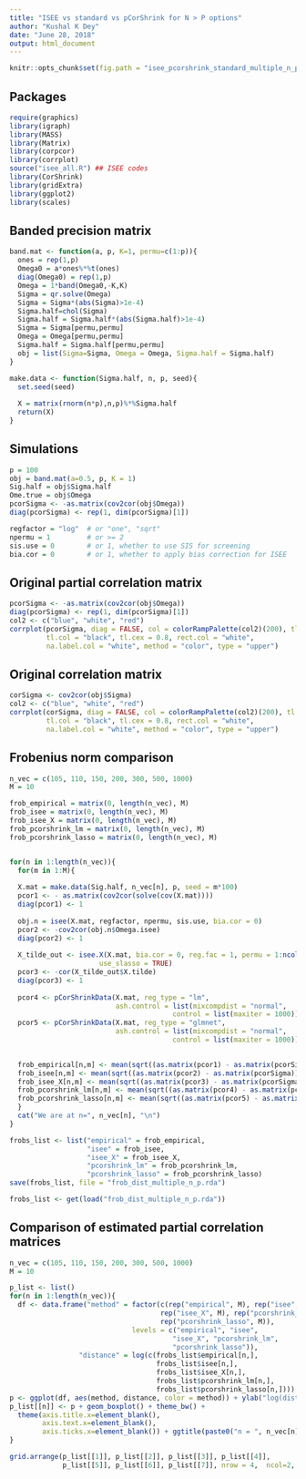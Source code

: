 ```yaml
---
title: "ISEE vs standard vs pCorShrink for N > P options"
author: "Kushal K Dey"
date: "June 28, 2018"
output: html_document
---
```


```r
knitr::opts_chunk$set(fig.path = "isee_pcorshrink_standard_multiple_n_p_settings/")
```

## Packages

```r
require(graphics)
library(igraph)
library(MASS) 
library(Matrix)
library(corpcor)
library(corrplot)
source("isee_all.R") ## ISEE codes
library(CorShrink)
library(gridExtra)
library(ggplot2)
library(scales)
```

## Banded precision matrix

```r
band.mat <- function(a, p, K=1, permu=c(1:p)){
  ones = rep(1,p)
  Omega0 = a*ones%*%t(ones)
  diag(Omega0) = rep(1,p)
  Omega = 1*band(Omega0,-K,K)
  Sigma = qr.solve(Omega)
  Sigma = Sigma*(abs(Sigma)>1e-4)
  Sigma.half=chol(Sigma)
  Sigma.half = Sigma.half*(abs(Sigma.half)>1e-4)
  Sigma = Sigma[permu,permu]
  Omega = Omega[permu,permu]
  Sigma.half = Sigma.half[permu,permu]
  obj = list(Sigma=Sigma, Omega = Omega, Sigma.half = Sigma.half)
}

make.data <- function(Sigma.half, n, p, seed){
  set.seed(seed)  
  
  X = matrix(rnorm(n*p),n,p)%*%Sigma.half
  return(X)
}
```

## Simulations

```r
p = 100
obj = band.mat(a=0.5, p, K = 1)
Sig.half = obj$Sigma.half
Ome.true = obj$Omega
pcorSigma <- -as.matrix(cov2cor(obj$Omega))
diag(pcorSigma) <- rep(1, dim(pcorSigma)[1])

regfactor = "log"  # or "one", "sqrt"
npermu = 1         # or >= 2
sis.use = 0        # or 1, whether to use SIS for screening
bia.cor = 0        # or 1, whether to apply bias correction for ISEE
```

## Original partial correlation matrix

```r
pcorSigma <- -as.matrix(cov2cor(obj$Omega))
diag(pcorSigma) <- rep(1, dim(pcorSigma)[1])
col2 <- c("blue", "white", "red")
corrplot(pcorSigma, diag = FALSE, col = colorRampPalette(col2)(200), tl.pos = "td", 
         tl.col = "black", tl.cex = 0.8, rect.col = "white", 
         na.label.col = "white", method = "color", type = "upper")
```

## Original correlation matrix

```r
corSigma <- cov2cor(obj$Sigma)
col2 <- c("blue", "white", "red")
corrplot(corSigma, diag = FALSE, col = colorRampPalette(col2)(200), tl.pos = "td", 
         tl.col = "black", tl.cex = 0.8, rect.col = "white", 
         na.label.col = "white", method = "color", type = "upper")
```

##  Frobenius norm comparison 

```r
n_vec = c(105, 110, 150, 200, 300, 500, 1000)
M = 10

frob_empirical = matrix(0, length(n_vec), M)
frob_isee = matrix(0, length(n_vec), M)
frob_isee_X = matrix(0, length(n_vec), M)
frob_pcorshrink_lm = matrix(0, length(n_vec), M)
frob_pcorshrink_lasso = matrix(0, length(n_vec), M)


for(n in 1:length(n_vec)){
  for(m in 1:M){
  
  X.mat = make.data(Sig.half, n_vec[n], p, seed = m*100)
  pcor1 <- - as.matrix(cov2cor(solve(cov(X.mat))))
  diag(pcor1) <- 1
  
  obj.n = isee(X.mat, regfactor, npermu, sis.use, bia.cor = 0) 
  pcor2 <- -cov2cor(obj.n$Omega.isee)
  diag(pcor2) <- 1
  
  X_tilde_out <- isee.X(X.mat, bia.cor = 0, reg.fac = 1, permu = 1:ncol(X.mat), 
                      use_slasso = TRUE)
  pcor3 <- -cor(X_tilde_out$X.tilde)
  diag(pcor3) <- 1
  
  pcor4 <- pCorShrinkData(X.mat, reg_type = "lm", 
                          ash.control = list(mixcompdist = "normal",
                                        control = list(maxiter = 1000)))
  pcor5 <- pCorShrinkData(X.mat, reg_type = "glmnet",
                          ash.control = list(mixcompdist = "normal",
                                        control = list(maxiter = 1000)))

  
  frob_empirical[n,m] <- mean(sqrt((as.matrix(pcor1) - as.matrix(pcorSigma))^2))
  frob_isee[n,m] <- mean(sqrt((as.matrix(pcor2) - as.matrix(pcorSigma))^2))
  frob_isee_X[n,m] <- mean(sqrt((as.matrix(pcor3) - as.matrix(pcorSigma))^2))
  frob_pcorshrink_lm[n,m] <- mean(sqrt((as.matrix(pcor4) - as.matrix(pcorSigma))^2))
  frob_pcorshrink_lasso[n,m] <- mean(sqrt((as.matrix(pcor5) - as.matrix(pcorSigma))^2))
  }
  cat("We are at n=", n_vec[n], "\n")
}

```

```r
frobs_list <- list("empirical" = frob_empirical,
                   "isee" = frob_isee,
                   "isee_X" = frob_isee_X,
                   "pcorshrink_lm" = frob_pcorshrink_lm,
                   "pcorshrink_lasso" = frob_pcorshrink_lasso)
save(frobs_list, file = "frob_dist_multiple_n_p.rda")
```


```r
frobs_list <- get(load("frob_dist_multiple_n_p.rda"))
```

## Comparison of estimated partial correlation matrices

```r
n_vec = c(105, 110, 150, 200, 300, 500, 1000)
M = 10

p_list <- list()
for(n in 1:length(n_vec)){
  df <- data.frame("method" = factor(c(rep("empirical", M), rep("isee", M), 
                                     rep("isee_X", M), rep("pcorshrink_lm",M),
                                     rep("pcorshrink_lasso", M)), 
                              levels = c("empirical", "isee",
                                        "isee_X", "pcorshrink_lm",
                                        "pcorshrink_lasso")),
                 "distance" = log(c(frobs_list$empirical[n,],
                                    frobs_list$isee[n,],
                                    frobs_list$isee_X[n,],
                                    frobs_list$pcorshrink_lm[n,],
                                    frobs_list$pcorshrink_lasso[n,])))
p <- ggplot(df, aes(method, distance, color = method)) + ylab("log(distance)")
p_list[[n]] <- p + geom_boxplot() + theme_bw() +
  theme(axis.title.x=element_blank(),
        axis.text.x=element_blank(),
        axis.ticks.x=element_blank()) + ggtitle(paste0("n = ", n_vec[n], " p = ", 100)) +scale_y_continuous(breaks= pretty_breaks())
}

```


```r
grid.arrange(p_list[[1]], p_list[[2]], p_list[[3]], p_list[[4]],
             p_list[[5]], p_list[[6]], p_list[[7]], nrow = 4,  ncol=2, as.table=TRUE)
```

